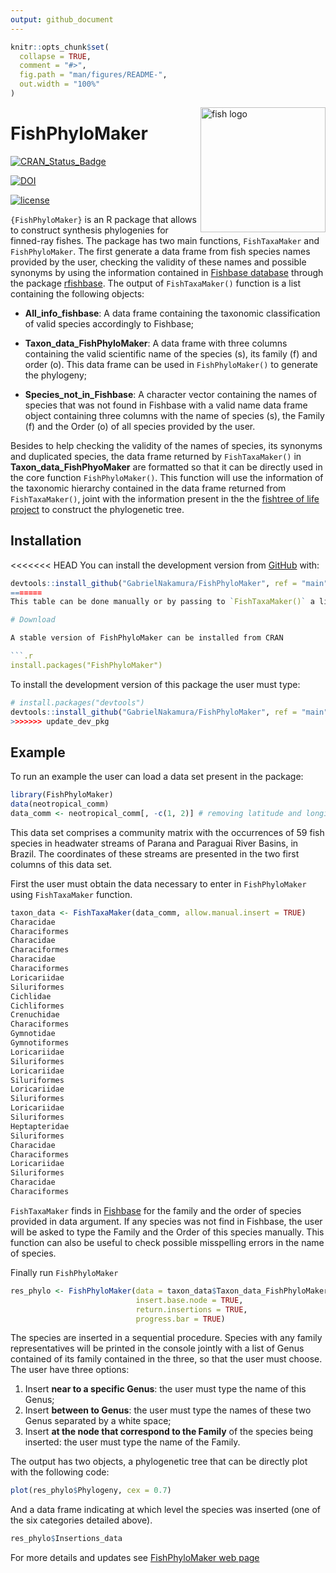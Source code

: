 ```yaml
---
output: github_document
---
```


<!-- README.md is generated from README.Rmd. Please edit that file -->

```r
knitr::opts_chunk$set(
  collapse = TRUE,
  comment = "#>",
  fig.path = "man/figures/README-",
  out.width = "100%"
)
```

<img src="man/figures/Logo_FishPhyloMaker.png" alt="fish logo" width="200px" align="right"/>

# FishPhyloMaker

[![CRAN_Status_Badge](https://www.r-pkg.org/badges/version/FishPhyloMaker)](https://cran.r-project.org/package=FishPhyloMaker)

[![DOI](https://zenodo.org/badge/336899540.svg)](https://zenodo.org/badge/latestdoi/336899540)

[![license](https://img.shields.io/github/license/mashape/apistatus.svg)](https://choosealicense.com/licenses/mit/)

`{FishPhyloMaker}` is an R package that allows to construct synthesis phylogenies for finned-ray fishes.
The package has two main functions, `FishTaxaMaker` and `FishPhyloMaker`. The first generate a data frame from fish species names provided by the user, checking the validity of these names and possible synonyms by using the information contained in [Fishbase database](http://www.fishbase.org) through the package [rfishbase](https://CRAN.R-project.org/package=rfishbase). The output of `FishTaxaMaker()` function is a list containing the following objects: 

- **All_info_fishbase**: A data frame containing the taxonomic classification of valid species accordingly to Fishbase;

- **Taxon_data_FishPhyloMaker**: A data frame with three columns containing the valid scientific name of the species
    (s), its family (f) and order (o). This data frame can be used in `FishPhyloMaker()` to generate the phylogeny;
- **Species_not_in_Fishbase**: A character vector containing the names of species that was not found      in Fishbase with a valid name
data frame object containing three columns with the name of species (s), the Family (f) and the Order (o) of all species provided by the user. 

Besides to help checking the validity of the names of species, its synonyms and duplicated species, the data frame returned by `FishTaxaMaker()` in **Taxon_data_FishPhyoMaker** are formatted so that it can be directly used in the core function `FishPhyloMaker()`. This function will use the information of the taxonomic hierarchy contained in the data frame returned from `FishTaxaMaker()`, joint with the information present in the the [fishtree of life project](https://fishtreeoflife.org/) to construct the phylogenetic tree.

## Installation

<<<<<<< HEAD
You can install the development version from [GitHub](https://github.com/) with:

```.r
devtools::install_github("GabrielNakamura/FishPhyloMaker", ref = "main", build_vignettes = TRUE)
=======
This table can be done manually or by passing to `FishTaxaMaker()` a list of species or a community data matrix with species names in columns following the format *Genus_species*.

# Download 

A stable version of FishPhyloMaker can be installed from CRAN

```.r
install.packages("FishPhyloMaker")
```


To install the development version of this package the user must type:

```.r
# install.packages("devtools")
devtools::install_github("GabrielNakamura/FishPhyloMaker", ref = "main")
>>>>>>> update_dev_pkg
```

## Example

To run an example the user can load a data set present in the package:

```.r
library(FishPhyloMaker)
data(neotropical_comm)
data_comm <- neotropical_comm[, -c(1, 2)] # removing latitude and longitude
```

This data set comprises a community matrix with the occurrences of 59 fish species in headwater streams of 
Parana and Paraguai River Basins, in Brazil. The coordinates of these streams are presented in the two first columns of this data set.

First the user must obtain the data necessary to enter in `FishPhyloMaker`  using `FishTaxaMaker` function.

```.r
taxon_data <- FishTaxaMaker(data_comm, allow.manual.insert = TRUE)
Characidae
Characiformes
Characidae
Characiformes
Characidae
Characiformes
Loricariidae
Siluriformes
Cichlidae
Cichliformes
Crenuchidae
Characiformes
Gymnotidae
Gymnotiformes
Loricariidae
Siluriformes
Loricariidae
Siluriformes
Loricariidae
Siluriformes
Loricariidae
Siluriformes
Heptapteridae
Siluriformes
Characidae
Characiformes
Loricariidae
Siluriformes
Characidae
Characiformes
```

`FishTaxaMaker` finds in [Fishbase](http://www.fishbase.org/search.php) for the family and the order of species provided in data argument. If any species was not find in Fishbase, the user will be asked to type the Family and the Order of this species manually. This function can also be useful to check possible misspelling errors in the name of species.


Finally run `FishPhyloMaker`

```.r
res_phylo <- FishPhyloMaker(data = taxon_data$Taxon_data_FishPhyloMaker,
                            insert.base.node = TRUE, 
                            return.insertions = TRUE, 
                            progress.bar = TRUE)
```

The species are inserted in a sequential procedure. Species with any family representatives will be printed in the console jointly with a list of Genus contained of its family contained in the three, so that the user must choose. The user have three options: 

1. Insert **near to a specific Genus**: the user must type the name of this Genus;
2. Insert **between to Genus**: the user must type the names of these two Genus separated by a white space;
3. Insert **at the node that correspond to the Family** of the species being inserted: the user must type the name of the Family.

The output has two objects, a phylogenetic tree that can be directly plot with the following code:

```.r
plot(res_phylo$Phylogeny, cex = 0.7)
```

And a data frame indicating at which level the species was inserted (one of the six categories detailed above).

```.r
res_phylo$Insertions_data
```

For more details and updates see [FishPhyloMaker web page](https://gabrielnakamura.github.io/FishPhyloMaker/)